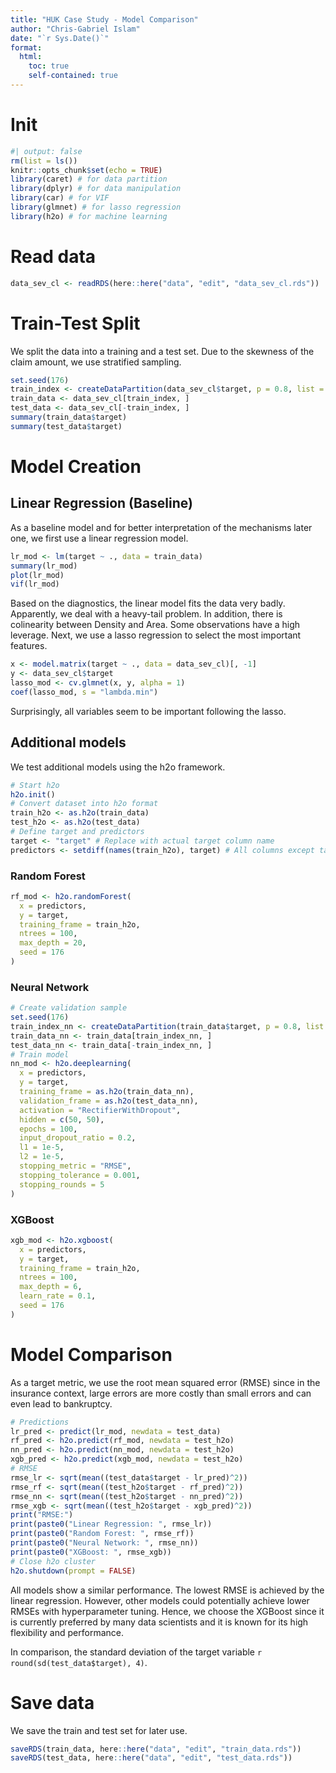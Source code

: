 ```yaml
---
title: "HUK Case Study - Model Comparison"
author: "Chris-Gabriel Islam"
date: "`r Sys.Date()`"
format:
  html:
    toc: true
    self-contained: true
---
```


# Init

```r
#| output: false
rm(list = ls())
knitr::opts_chunk$set(echo = TRUE)
library(caret) # for data partition
library(dplyr) # for data manipulation
library(car) # for VIF
library(glmnet) # for lasso regression
library(h2o) # for machine learning
```

# Read data

```r
data_sev_cl <- readRDS(here::here("data", "edit", "data_sev_cl.rds"))
```

# Train-Test Split

We split the data into a training and a test set. Due to the skewness of the claim amount, we use stratified sampling.

```r
set.seed(176)
train_index <- createDataPartition(data_sev_cl$target, p = 0.8, list = FALSE)
train_data <- data_sev_cl[train_index, ]
test_data <- data_sev_cl[-train_index, ]
summary(train_data$target)
summary(test_data$target)
```

# Model Creation


## Linear Regression (Baseline)

As a baseline model and for better interpretation of the mechanisms later one, we first use a linear regression model.

```r
lr_mod <- lm(target ~ ., data = train_data)
summary(lr_mod)
plot(lr_mod)
vif(lr_mod)
```

Based on the diagnostics, the linear model fits the data very badly. Apparently, we deal with a heavy-tail problem. In addition, there is colinearity between Density and Area. Some observations have a high leverage. Next, we use a lasso regression to select the most important features.

```r
x <- model.matrix(target ~ ., data = data_sev_cl)[, -1]
y <- data_sev_cl$target
lasso_mod <- cv.glmnet(x, y, alpha = 1)
coef(lasso_mod, s = "lambda.min")
```

Surprisingly, all variables seem to be important following the lasso.

## Additional models

We test additional models using the h2o framework.

```r
# Start h2o
h2o.init()
# Convert dataset into h2o format
train_h2o <- as.h2o(train_data)
test_h2o <- as.h2o(test_data)
# Define target and predictors
target <- "target" # Replace with actual target column name
predictors <- setdiff(names(train_h2o), target) # All columns except target
```

### Random Forest

```r
rf_mod <- h2o.randomForest(
  x = predictors,
  y = target,
  training_frame = train_h2o,
  ntrees = 100,
  max_depth = 20,
  seed = 176
)
```

### Neural Network

```r
# Create validation sample
set.seed(176)
train_index_nn <- createDataPartition(train_data$target, p = 0.8, list = FALSE)
train_data_nn <- train_data[train_index_nn, ]
test_data_nn <- train_data[-train_index_nn, ]
# Train model
nn_mod <- h2o.deeplearning(
  x = predictors,
  y = target,
  training_frame = as.h2o(train_data_nn),
  validation_frame = as.h2o(test_data_nn),
  activation = "RectifierWithDropout",  
  hidden = c(50, 50),                    
  epochs = 100,                         
  input_dropout_ratio = 0.2,            
  l1 = 1e-5,                           
  l2 = 1e-5,                         
  stopping_metric = "RMSE",  
  stopping_tolerance = 0.001,           
  stopping_rounds = 5     
)
```

### XGBoost

```r
xgb_mod <- h2o.xgboost(
  x = predictors,
  y = target,
  training_frame = train_h2o,
  ntrees = 100,
  max_depth = 6,
  learn_rate = 0.1,
  seed = 176
)
```

# Model Comparison

As a target metric, we use the root mean squared error (RMSE) since in the insurance context, large errors are more costly than small errors and can even lead to bankruptcy.

```r
# Predictions
lr_pred <- predict(lr_mod, newdata = test_data)
rf_pred <- h2o.predict(rf_mod, newdata = test_h2o)
nn_pred <- h2o.predict(nn_mod, newdata = test_h2o)
xgb_pred <- h2o.predict(xgb_mod, newdata = test_h2o)
# RMSE
rmse_lr <- sqrt(mean((test_data$target - lr_pred)^2))
rmse_rf <- sqrt(mean((test_h2o$target - rf_pred)^2))
rmse_nn <- sqrt(mean((test_h2o$target - nn_pred)^2))
rmse_xgb <- sqrt(mean((test_h2o$target - xgb_pred)^2))
print("RMSE:")
print(paste0("Linear Regression: ", rmse_lr))
print(paste0("Random Forest: ", rmse_rf))
print(paste0("Neural Network: ", rmse_nn))
print(paste0("XGBoost: ", rmse_xgb))
# Close h2o cluster
h2o.shutdown(prompt = FALSE)
```

All models show a similar performance. The lowest RMSE is achieved by the linear regression. However, other models could potentially achieve lower RMSEs with hyperparameter tuning. Hence, we choose the XGBoost since it is currently preferred by many data scientists and it is known for its high flexibility and performance.

In comparison, the standard deviation of the target variable `r round(sd(test_data$target), 4)`.

# Save data

We save the train and test set for later use.

```r
saveRDS(train_data, here::here("data", "edit", "train_data.rds"))
saveRDS(test_data, here::here("data", "edit", "test_data.rds"))
```
